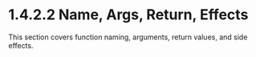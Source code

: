 
<Meta title="1. Fundamentals of Programming/1.4 Tasks/1.4.2 Structure/1.4.2.2 Name Args Return Effects" />

# 1.4.2.2 Name, Args, Return, Effects

This section covers function naming, arguments, return values, and side effects.
